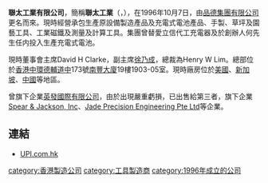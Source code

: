 '''聯太工業有限公司'''，簡稱'''聯太工業'''（'''{{lang-en|United Pacific Industries Limited}}'''，{{hkex|0176}}），在1996年10月7日，由[[品德集團有限公司|品德集團有限公司]]更名而來。現時經營承包生產原設備製造產品及充電式電池產品、手製、草坪及園藝工具、工業磁鐵及測量及計算工具。集團曾替愛立信代工充電器及於創辦人何先生任内投入生產充電式電池。

現時董事會主席David H Clarke，副主席[[徐乃成|徐乃成]]，總裁為Henry W Lim。總部位於[[香港|香港]][[中環|中環]][[德輔道中|德輔道中]]173號[[南豐大廈|南豐大廈]]19樓1903-05室。現時廠房位於[[美國|美國]]、[[新加坡|新加坡]]、[[中國|中國]]等地區。

曾旗下企業[[英發國際有限公司|英發國際有限公司]]，由於出現嚴重虧損，已出售給第三者，旗下企業[[Spear_&_Jackson,_Inc|Spear & Jackson, Inc]]、[[Jade_Precision_Engineering_Pte_Ltd|Jade Precision Engineering Pte Ltd]]等企業。

==連結==
*[https://web.archive.org/web/20171213010255/http://www.upi.com.hk/ UPI.com.hk]

[[category:香港製造公司|category:香港製造公司]]
[[category:工具製造商|category:工具製造商]]
[[category:1996年成立的公司|category:1996年成立的公司]]